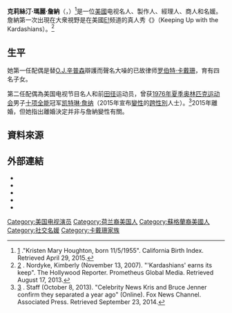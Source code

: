 {{Infobox person
| name        = 克莉絲·詹纳<br>Kris Jenner
| image       = File:Kris Jenner shot by Jim Jordan at White Cross Studios (cropped).jpg
| caption     = 2014年
| birth_name  = Kristen Mary Houghton
| birth_date  = {{Birth date and age|mf=yes|1955|11|5}}
| birth_place = [[美國|美國]][[聖地牙哥_(加利福尼亞州)|聖地牙哥]]
| nationality = {{USA}}
| residence   = [[加利福尼亚州|加利福尼亚州]][[隐山_(加利福尼亚州)|隐山]]
| education   = 
| occupation  = 電視名人、製作人、經理人、演員、名媛、商人
| years_active = 2007年－至今
| television   = 《{{tsl|en|Keeping Up with the Kardashians|與其卡戴珊姊妹同行|Keeping Up with the Kardashians}}》
| religion     = [[基督教|基督教]]
| spouse       = [[罗伯特·卡戴珊|罗伯特·卡戴珊]]（1978-1991）<br>[[凯特琳·詹纳|凯特琳·詹纳]]（1991-2015）
|其他譯名=克莉絲·珍娜
| partner      = 
| children     = {{plain list|
* [[葛妮·卡戴珊|葛妮·卡戴珊]]
* [[金·卡戴珊|金·卡戴珊]]
* [[科勒·卡戴珊|科勒·卡戴珊]]
* [[小羅伯特·卡戴珊|小羅伯特·卡戴珊]]
* [[坎達兒·珍娜|坎達兒·珍娜]]
* [[凱莉·珍娜|凱莉·珍娜]]
}}
}}

'''克莉絲汀·瑪麗·詹納'''（{{lang-en|Kristen Mary "Kris" Jenner}}，{{bd|1955年|11月5日|catIdx=J|}}）<ref>[http://www.californiabirthindex.org/birth/kristen_mary_houghton_born_1955_5554859] {{Wayback|url=http://www.californiabirthindex.org/birth/kristen_mary_houghton_born_1955_5554859 |date=20200922205441 }}."Kristen Mary Houghton, born 11/5/1955". California Birth Index. Retrieved April 29, 2015.</ref>是一位[[美國|美國]]电视名人、製作人、經理人、商人和名媛。詹納第一次出現在大衆視野是在美國[[E!|E!]]频道的真人秀《{{tsl|en|Keeping Up with the Kardashians|與其卡戴珊姊妹同行}}》（Keeping Up with the Kardashians）。<ref>[http://www.hollywoodreporter.com/news/kardashians-earns-keep-154906] {{Wayback|url=http://www.hollywoodreporter.com/news/kardashians-earns-keep-154906 |date=20190407203549 }}. Nordyke, Kimberly (November 13, 2007). "'Kardashians' earns its keep". The Hollywood Reporter. Prometheus Global Media. Retrieved August 17, 2013.</ref>

==生平==
她第一任配偶是替[[O.J.辛普森|O.J.辛普森]]辯護而聲名大噪的已故律师[[罗伯特·卡戴珊|罗伯特·卡戴珊]]，育有四名子女。

第二任配偶為美国电视节目名人和前[[田径|田径]]运动员，曾获[[1976年夏季奥林匹克运动会|1976年夏季奥林匹克运动会]]男子[[十项全能|十项全能]]冠军[[凯特琳·詹纳|凯特琳·詹纳]]（2015年宣布[[變性|變性]]的[[跨性別|跨性別]]人士）。<ref>[http://www.foxnews.com/entertainment/2013/10/08/kris-and-bruce-jenner-confirm-separated-year-ago/] {{Wayback|url=http://www.foxnews.com/entertainment/2013/10/08/kris-and-bruce-jenner-confirm-separated-year-ago/ |date=20160416165233 }}. Staff (October 8, 2013). "Celebrity News Kris and Bruce Jenner confirm they separated a year ago" (Online). Fox News Channel. Associated Press. Retrieved September 23, 2014.</ref>2015年離婚，但她指出離婚決定并非与詹納變性有關。

== 資料來源 ==
{{Reflist}}

== 外部連結 ==
{{Commons category|Kris Jenner}}
* {{Facebook}}
* {{Twitter}}
* {{Instagram}}
* {{Douban people}}
* {{IMDb name|1728539}}
{{Authority control}}
{{DEFAULTSORT: Jenner, Kris}}
[[Category:美国电视演员|Category:美国电视演员]]
[[Category:荷兰裔美国人|Category:荷兰裔美国人]]
[[Category:蘇格蘭裔美國人|Category:蘇格蘭裔美國人]]
[[Category:社交名媛|Category:社交名媛]]
[[Category:卡戴珊家族|Category:卡戴珊家族]]